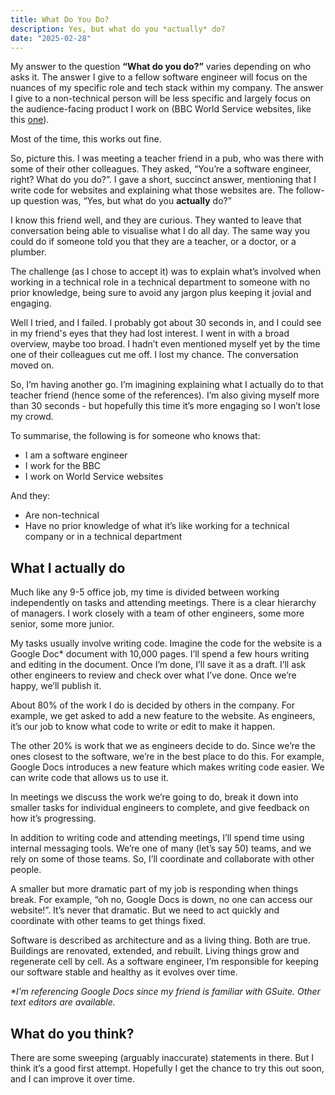 ```yaml
---
title: What Do You Do?
description: Yes, but what do you *actually* do?
date: "2025-02-28"
---
```


My answer to the question **“What do you do?”** varies depending on who asks it. The answer I give to a fellow software engineer will focus on the nuances of my specific role and tech stack within my company. The answer I give to a non-technical person will be less specific and largely focus on the audience-facing product I work on (BBC World Service websites, like this [one](https://www.bbc.com/thai)).

Most of the time, this works out fine.

So, picture this. I was meeting a teacher friend in a pub, who was there with some of their other colleagues. They asked, “You’re a software engineer, right? What do you do?”. I gave a short, succinct answer, mentioning that I write code for websites and explaining what those websites are. The follow-up question was, “Yes, but what do you **actually** do?”

I know this friend well, and they are curious. They wanted to leave that conversation being able to visualise what I do all day. The same way you could do if someone told you that they are a teacher, or a doctor, or a plumber.

The challenge (as I chose to accept it) was to explain what’s involved when working in a technical role in a technical department to someone with no prior knowledge, being sure to avoid any jargon plus keeping it jovial and engaging.

Well I tried, and I failed. I probably got about 30 seconds in, and I could see in my friend's eyes that they had lost interest. I went in with a broad overview, maybe too broad. I hadn’t even mentioned myself yet by the time one of their colleagues cut me off. I lost my chance. The conversation moved on.

So, I’m having another go. I’m imagining explaining what I actually do to that teacher friend (hence some of the references). I’m also giving myself more than 30 seconds - but hopefully this time it’s more engaging so I won’t lose my crowd.

To summarise, the following is for someone who knows that:

- I am a software engineer
- I work for the BBC
- I work on World Service websites

And they:

- Are non-technical
- Have no prior knowledge of what it’s like working for a technical company or in a technical department

## What I actually do

Much like any 9-5 office job, my time is divided between working independently on tasks and attending meetings. There is a clear hierarchy of managers. I work closely with a team of other engineers, some more senior, some more junior.

My tasks usually involve writing code. Imagine the code for the website is a Google Doc\* document with 10,000 pages. I’ll spend a few hours writing and editing in the document. Once I’m done, I’ll save it as a draft. I’ll ask other engineers to review and check over what I’ve done. Once we’re happy, we’ll publish it.

About 80% of the work I do is decided by others in the company. For example, we get asked to add a new feature to the website. As engineers, it’s our job to know what code to write or edit to make it happen.

The other 20% is work that we as engineers decide to do. Since we’re the ones closest to the software, we’re in the best place to do this. For example, Google Docs introduces a new feature which makes writing code easier. We can write code that allows us to use it.

In meetings we discuss the work we’re going to do, break it down into smaller tasks for individual engineers to complete, and give feedback on how it’s progressing.

In addition to writing code and attending meetings, I’ll spend time using internal messaging tools. We’re one of many (let’s say 50) teams, and we rely on some of those teams. So, I’ll coordinate and collaborate with other people.

A smaller but more dramatic part of my job is responding when things break. For example, “oh no, Google Docs is down, no one can access our website!”. It’s never that dramatic. But we need to act quickly and coordinate with other teams to get things fixed.

Software is described as architecture and as a living thing. Both are true. Buildings are renovated, extended, and rebuilt. Living things grow and regenerate cell by cell. As a software engineer, I’m responsible for keeping our software stable and healthy as it evolves over time.

_\*I’m referencing Google Docs since my friend is familiar with GSuite. Other text editors are available._

## What do you think?

There are some sweeping (arguably inaccurate) statements in there. But I think it’s a good first attempt. Hopefully I get the chance to try this out soon, and I can improve it over time.
